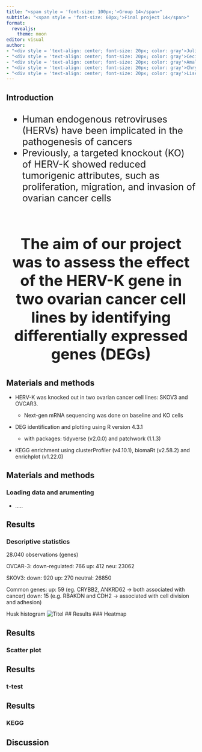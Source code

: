 ```yaml
---
title: "<span style = 'font-size: 100px;'>Group 14</span>"
subtitle: "<span style = 'font-size: 60px;'>Final project 14</span>"
format:
  revealjs:
    theme: moon
editor: visual
author:
- "<div style = 'text-align: center; font-size: 20px; color: gray'>Julie Brockhoff, s204519</span>"
- "<div style = 'text-align: center; font-size: 20px; color: gray'>Cecilie Kejlberg Leth, s204564</span>"
- "<div style = 'text-align: center; font-size: 20px; color: gray'>Amalie Drud Nielsen, s204560</span>"
- "<div style = 'text-align: center; font-size: 20px; color: gray'>Chrysillis Hellemann Polhaus, s153664</span>"
- "<div style = 'text-align: center; font-size: 20px; color: gray'>Lise Lotte Eriksen, s154123</span>"
---
```


## Introduction

::: {style="font-size: 25px; margin-top: 30px;"}
-   Human endogenous retroviruses (HERVs) have been implicated in the pathogenesis of cancers
-   Previously, a targeted knockout (KO) of HERV-K showed reduced tumorigenic attributes, such as proliferation, migration, and invasion of ovarian cancer cells
:::

\

::: {style="font-size: 40px; text-align: center;"}
**The aim of our project was to assess the effect of the HERV-K gene in two ovarian cancer cell lines by identifying differentially expressed genes (DEGs)**
:::

## Materials and methods

-   HERV-K was knocked out in two ovarian cancer cell lines: SKOV3 and OVCAR3.

    -   Next-gen mRNA sequencing was done on baseline and KO cells

-   DEG identification and plotting using R version 4.3.1

    -   with packages: tidyverse (v2.0.0) and patchwork (1.1.3)

-   KEGG enrichment using clusterProfiler (v4.10.1), biomaRt (v2.58.2) and enrichplot (v1.22.0)

## Materials and methods
### Loading data and arumenting
- .....

## Results 
### Descriptive statistics
28.040 observations (genes)

OVCAR-3:
down-regulated: 766
up: 412
neu: 23062

SKOV3: 
down: 920
up: 270
neutral: 26850

Common genes:
up: 59 (eg. CRYBB2, ANKRD62 -> both associated with cancer)
down: 15 (e.g. RBAKDN and CDH2 -> associated with cell division and adhesion)

Husk histogram 
![Titel](results/05_key_plot_1.png)
## Results 
### Heatmap 

## Results 
### Scatter plot

## Results 
### t-test

## Results 
### KEGG

## Discussion
